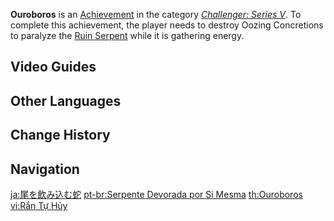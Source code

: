 {{Achievement Infobox
|title        = 
|id           = 82128
|order id     = 2128
|category     = Challenger: Series V
|description  = Destroy Oozing Concretions to paralyze the [[Ruin Serpent]] while it is gathering energy.
|requirements = 
|primogems    = 5
|tracking     = 
|topic        = Ruin Serpent
}}
'''Ouroboros''' is an [[Achievement]] in the category ''[[Challenger: Series V]]''. To complete this achievement, the player needs to destroy Oozing Concretions to paralyze the [[Ruin Serpent]] while it is gathering energy.
<!--
==Trivia==
-->

==Video Guides==
{{EVT
|video1   = https://youtu.be/__4FGt89Qy8
|caption1 = Ouroboros Guide

|video2   = https://youtu.be/guB9WPE7KJE
|caption2 = Ouroboros: Challenger Series V
}}

==Other Languages==
{{Other Languages
|en      = Ouroboros
|zhs     = 自噬之蛇
|zhs_rm  = Zìshì zhī Shé
|zht     = 自噬之蛇
|zht_rm  = Zìshì zhī Shé
|zh_tl   = 
|ja      = 尾を飲み込む蛇
|ja_rm   = O wo Nomikomu Hebi
|ja_tl   = Snake Which Swallows Its Tail
|ko      = 자신을 삼킨 뱀
|ko_rm   = Jasineul Samkin Baem
|ko_tl   = The Snake Which Swallowed Itself
|es      = La serpiente que se muerde la cola
|es_tl   = The Snake that Bites Its Own Tail
|fr      = Ouroboros
|ru      = Уроборос
|ru_tl   = Ouroboros
|th      = Ouroboros
|vi      = Rắn Tự Hủy
|vi_tl   = 
|de      = Die sich selbst verschlingende Schlange
|de_tl   = The Self Devouring Snake
|id      = Ouroboros
|pt      = Serpente Devorada por Si Mesma
|pt_tl   = 
|tr      = Ouroboros
|it      = Ouroboros
}}
<!--
==See also==
*
-->

==Change History==
{{Change History|2.6}}
<!--
==References==
{{Reflist}}
-->
==Navigation==
{{Achievement Navbox|Challenger: Series V}}

[[ja:尾を飲み込む蛇]]
[[pt-br:Serpente Devorada por Si Mesma]]
[[th:Ouroboros]]
[[vi:Rắn Tự Hủy]]